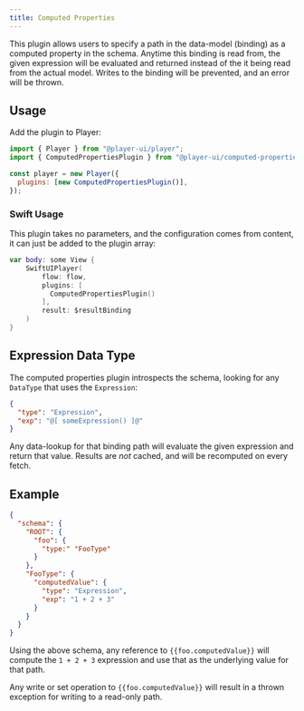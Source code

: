 ```yaml
---
title: Computed Properties
---
```



This plugin allows users to specify a path in the data-model (binding) as a computed property in the schema.
Anytime this binding is read from, the given expression will be evaluated and returned instead of the it being read from the actual model. Writes to the binding will be prevented, and an error will be thrown.

## Usage

<PlatformTabs>
  <Fragment slot='core'>

Add the plugin to Player:

```js
import { Player } from "@player-ui/player";
import { ComputedPropertiesPlugin } from "@player-ui/computed-properties-plugin";

const player = new Player({
  plugins: [new ComputedPropertiesPlugin()],
});
```

  </Fragment>

  <Fragment slot='ios'>

<PodAndPackage product="ComputedPropertiesPlugin" />

### Swift Usage

This plugin takes no parameters, and the configuration comes from content, it can just be added to the plugin array:

```swift
var body: some View {
    SwiftUIPlayer(
        flow: flow,
        plugins: [
          ComputedPropertiesPlugin()
        ],
        result: $resultBinding
    )
}
```

  </Fragment>
</PlatformTabs>

## Expression Data Type

The computed properties plugin introspects the schema, looking for any `DataType` that uses the `Expression`:

```json
{
  "type": "Expression",
  "exp": "@[ someExpression() ]@"
}
```

Any data-lookup for that binding path will evaluate the given expression and return that value. Results are _not_ cached, and will be recomputed on every fetch.

## Example

```json
{
  "schema": {
    "ROOT": {
      "foo": {
        "type:" "FooType"
      }
    },
    "FooType": {
      "computedValue": {
        "type": "Expression",
        "exp": "1 + 2 + 3"
      }
    }
  }
}
```

Using the above schema, any reference to `{{foo.computedValue}}` will compute the `1 + 2 + 3` expression and use that as the underlying value for that path.

Any write or set operation to `{{foo.computedValue}}` will result in a thrown exception for writing to a read-only path.
